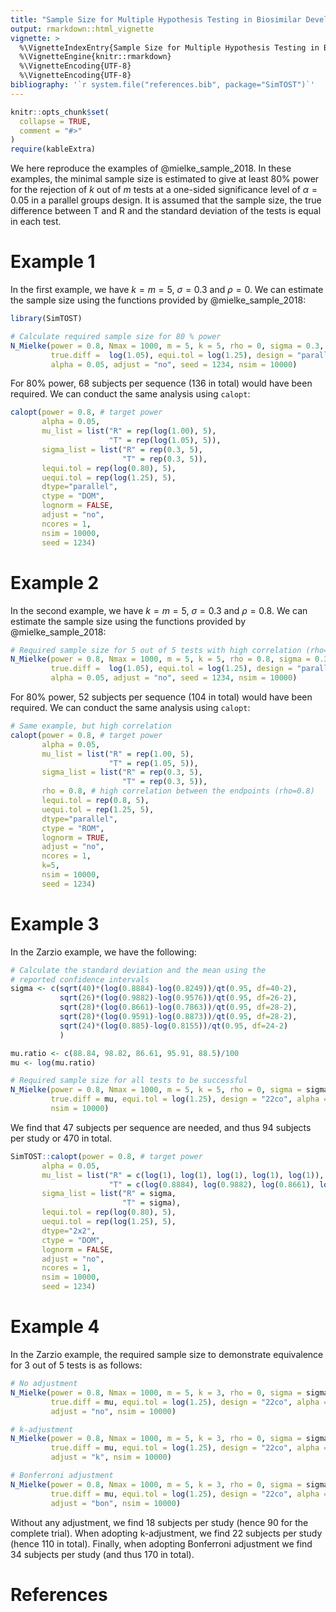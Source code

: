 ```yaml
---
title: "Sample Size for Multiple Hypothesis Testing in Biosimilar Development"
output: rmarkdown::html_vignette
vignette: >
  %\VignetteIndexEntry{Sample Size for Multiple Hypothesis Testing in Biosimilar Development}
  %\VignetteEngine{knitr::rmarkdown}
  %\VignetteEncoding{UTF-8}
  %\VignetteEncoding{UTF-8}
bibliography: '`r system.file("references.bib", package="SimTOST")`'
---
```


```r
knitr::opts_chunk$set(
  collapse = TRUE,
  comment = "#>"
)
require(kableExtra)
```

We here reproduce the examples of @mielke_sample_2018. In these examples, the minimal sample size is estimated to give at least 80\% power for the rejection of $k$ out of $m$ tests at a one-sided significance level of $\alpha = 0.05$ in a parallel groups design. It is assumed that the sample size, the true difference between T and R and the standard deviation of the tests is equal in each test.

# Example 1
In the first example, we have $k=m=5$, $\sigma = 0.3$ and $\rho = 0$. We can estimate the sample size using the functions provided by @mielke_sample_2018: 

```r
library(SimTOST)

# Calculate required sample size for 80 % power 
N_Mielke(power = 0.8, Nmax = 1000, m = 5, k = 5, rho = 0, sigma = 0.3, 
         true.diff =  log(1.05), equi.tol = log(1.25), design = "parallel", 
         alpha = 0.05, adjust = "no", seed = 1234, nsim = 10000)
```
For 80\% power, 68 subjects per sequence (136 in total) would have been required. We can conduct the same analysis using `calopt`:

```r
calopt(power = 0.8, # target power
       alpha = 0.05,
       mu_list = list("R" = rep(log(1.00), 5),
                      "T" = rep(log(1.05), 5)),
       sigma_list = list("R" = rep(0.3, 5),
                         "T" = rep(0.3, 5)),
       lequi.tol = rep(log(0.80), 5),
       uequi.tol = rep(log(1.25), 5),
       dtype="parallel",
       ctype = "DOM", 
       lognorm = FALSE,
       adjust = "no",
       ncores = 1,
       nsim = 10000,
       seed = 1234)
```     

# Example 2
In the second example, we have $k=m=5$, $\sigma = 0.3$ and $\rho = 0.8$. We can estimate the sample size using the functions provided by @mielke_sample_2018: 

```r
# Required sample size for 5 out of 5 tests with high correlation (rho=0.8)
N_Mielke(power = 0.8, Nmax = 1000, m = 5, k = 5, rho = 0.8, sigma = 0.3, 
         true.diff =  log(1.05), equi.tol = log(1.25), design = "parallel", 
         alpha = 0.05, adjust = "no", seed = 1234, nsim = 10000)
```
For 80\% power, 52 subjects per sequence (104 in total) would have been required. We can conduct the same analysis using `calopt`:

```r
# Same example, but high correlation
calopt(power = 0.8, # target power
       alpha = 0.05,
       mu_list = list("R" = rep(1.00, 5),
                      "T" = rep(1.05, 5)),
       sigma_list = list("R" = rep(0.3, 5),
                         "T" = rep(0.3, 5)),
       rho = 0.8, # high correlation between the endpoints (rho=0.8)
       lequi.tol = rep(0.8, 5),
       uequi.tol = rep(1.25, 5),
       dtype="parallel",
       ctype = "ROM", 
       lognorm = TRUE,
       adjust = "no",
       ncores = 1,
       k=5,
       nsim = 10000,
       seed = 1234)
```

# Example 3
In the Zarzio example, we have the following:

```r
# Calculate the standard deviation and the mean using the 
# reported confidence intervals
sigma <- c(sqrt(40)*(log(0.8884)-log(0.8249))/qt(0.95, df=40-2), 
           sqrt(26)*(log(0.9882)-log(0.9576))/qt(0.95, df=26-2), 
           sqrt(28)*(log(0.8661)-log(0.7863))/qt(0.95, df=28-2), 
           sqrt(28)*(log(0.9591)-log(0.8873))/qt(0.95, df=28-2), 
           sqrt(24)*(log(0.885)-log(0.8155))/qt(0.95, df=24-2)
           )

mu.ratio <- c(88.84, 98.82, 86.61, 95.91, 88.5)/100 
mu <- log(mu.ratio)

# Required sample size for all tests to be successful 
N_Mielke(power = 0.8, Nmax = 1000, m = 5, k = 5, rho = 0, sigma = sigma, 
         true.diff = mu, equi.tol = log(1.25), design = "22co", alpha = 0.05, 
         nsim = 10000)
```
We find that 47 subjects per sequence are needed, and thus 94 subjects per study or 470 in total.

```r
SimTOST::calopt(power = 0.8, # target power
       alpha = 0.05,
       mu_list = list("R" = c(log(1), log(1), log(1), log(1), log(1)),
                      "T" = c(log(0.8884), log(0.9882), log(0.8661), log(0.9591), log(0.8850))),
       sigma_list = list("R" = sigma,
                         "T" = sigma),
       lequi.tol = rep(log(0.80), 5),
       uequi.tol = rep(log(1.25), 5),
       dtype="2x2",
       ctype = "DOM", 
       lognorm = FALSE,
       adjust = "no",
       ncores = 1,
       nsim = 10000,
       seed = 1234)
```

# Example 4

In the Zarzio example, the required sample size to demonstrate equivalence for 3 out of 5 tests is as follows:

```r
# No adjustment
N_Mielke(power = 0.8, Nmax = 1000, m = 5, k = 3, rho = 0, sigma = sigma, 
         true.diff = mu, equi.tol = log(1.25), design = "22co", alpha = 0.05,
         adjust = "no", nsim = 10000)

# k-adjustment 
N_Mielke(power = 0.8, Nmax = 1000, m = 5, k = 3, rho = 0, sigma = sigma, 
         true.diff = mu, equi.tol = log(1.25), design = "22co", alpha = 0.05,
         adjust = "k", nsim = 10000)

# Bonferroni adjustment 
N_Mielke(power = 0.8, Nmax = 1000, m = 5, k = 3, rho = 0, sigma = sigma, 
         true.diff = mu, equi.tol = log(1.25), design = "22co", alpha = 0.05,
         adjust = "bon", nsim = 10000)
```
Without any adjustment, we find 18 subjects per study (hence 90 for the complete trial). When adopting k-adjustment, we find 22 subjects per study (hence 110 in total). Finally, when adopting Bonferroni adjustment we find 34 subjects per study (and thus 170 in total).


# References
